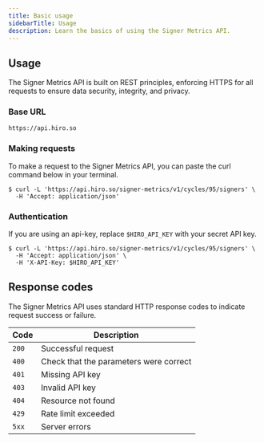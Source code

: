 ```yaml
---
title: Basic usage
sidebarTitle: Usage
description: Learn the basics of using the Signer Metrics API.
---
```


## Usage

The Signer Metrics API is built on REST principles, enforcing HTTPS for all requests to ensure data security, integrity, and privacy.

### Base URL

```console -c
https://api.hiro.so
```

### Making requests

To make a request to the Signer Metrics API, you can paste the curl command below in your terminal.

```terminal
$ curl -L 'https://api.hiro.so/signer-metrics/v1/cycles/95/signers' \
  -H 'Accept: application/json'
```

### Authentication

If you are using an api-key, replace `$HIRO_API_KEY` with your secret API key.

```terminal
$ curl -L 'https://api.hiro.so/signer-metrics/v1/cycles/95/signers' \
  -H 'Accept: application/json' \
  -H 'X-API-Key: $HIRO_API_KEY'
```

## Response codes

The Signer Metrics API uses standard HTTP response codes to indicate request success or failure.

| Code | Description |
|------|-------------|
| `200` | Successful request |
| `400` | Check that the parameters were correct |
| `401` | Missing API key |
| `403` | Invalid API key |
| `404` | Resource not found |
| `429` | Rate limit exceeded |
| `5xx` | Server errors |

